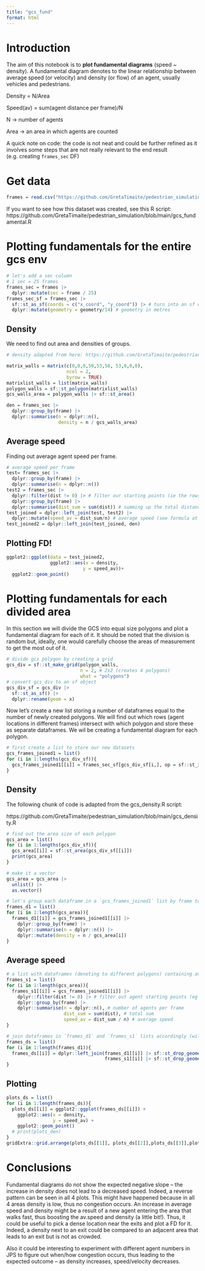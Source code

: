 ```yaml
---
title: "gcs_fund"
format: html
---
```


# Introduction

The aim of this notebook is to **plot fundamental diagrams** (speed ~ density). A fundamental diagram denotes to the linear relationship between average speed (or velocity) and density (or flow) of an agent, usually vehicles and pedestrians.

Density = N/Area

Speed(av) = sum(agent distance per frame)/N

N -> number of agents

Area -> an area in which agents are counted

A quick note on code: the code is not neat and could be further refined as it involves some steps that are not really relevant to the end result (e.g. creating `frames_sec` DF)

# Get data

```r
frames = read.csv("https://github.com/GretaTimaite/pedestrian_simulation/releases/download/data/frames_final.csv")
```

If you want to see how this dataset was created, see this R script: 
https://github.com/GretaTimaite/pedestrian_simulation/blob/main/gcs_fundamental.R

# Plotting fundamentals for the entire gcs env

```r
# let's add a sec column
# 1 sec = 25 frames
frames_sec = frames |> 
  dplyr::mutate(sec = frame / 25)
frames_sec_sf = frames_sec |> 
  sf::st_as_sf(coords = c("x_coord", "y_coord")) |> # turn into an sf object 
  dplyr::mutate(geometry = geometry/14) # geometry in metres
```

## Density

We need to find out area and densities of groups.
```r
# density adapted from here: https://github.com/GretaTimaite/pedestrian_simulation/blob/main/gcs_density.R

matrix_walls = matrix(c(0,0,0,50,53,50, 53,0,0,0),
                      ncol = 2,
                      byrow = TRUE)
matrixlist_walls = list(matrix_walls)
polygon_walls = sf::st_polygon(matrixlist_walls)
gcs_walls_area = polygon_walls |> sf::st_area()

den = frames_sec |> 
  dplyr::group_by(frame) |> 
  dplyr::summarise(n = dplyr::n(),
                   density = n / gcs_walls_area)  
```

## Average speed

Finding out average agent speed per frame.

```r
# average speed per frame
test= frames_sec |> 
  dplyr::group_by(frame) |> 
  dplyr::summarise(n = dplyr::n()) 
test2 = frames_sec |> 
  dplyr::filter(dist != 0) |> # filter our starting points (ie the rows that have dist = 0)
  dplyr::group_by(frame) |> 
  dplyr::summarise(dist_sum = sum(dist)) # summing up the total distance of agents in a group
test_joined = dplyr::left_join(test, test2) |> 
  dplyr::mutate(speed_av = dist_sum/n) # average speed (see formula at the start of the notebook)
test_joined2 = dplyr::left_join(test_joined, den)

```

## Plotting FD!

```r
ggplot2::ggplot(data = test_joined2,
                ggplot2::aes(x = density,
                            y = speed_av))+
  ggplot2::geom_point()
```

# Plotting fundamentals for each divided area

In this section we will divide the GCS into equal size polygons and plot a fundamental diagram for each of it.
It should be noted that the division is random but, ideally, one would carefully choose the areas of measurement to get the most out of it.

```r
# divide gcs polygon by creating a grid
gcs_div = sf::st_make_grid(polygon_walls, 
                           n = 2, # 2x2 (creates 4 polygons)
                           what = "polygons")
# convert gcs_div to an sf object
gcs_div_sf = gcs_div |> 
  sf::st_as_sf() |> 
  dplyr::rename(geom = x)
```

Now let's create a new list storing a number of dataframes equal to the number of newly created polygons. We will find out which rows (agent locations in different frames) intersect with which polygon and store these as separate dataframes. We wil be creating a fundamental diagram for each polygon.

```r
# first create a list to store our new datasets 
gcs_frames_joined1 = list()
for (i in 1:lengths(gcs_div_sf)){
  gcs_frames_joined1[[i]] = frames_sec_sf[gcs_div_sf[i,], op = sf::st_intersects] 
}
```

## Density

The following chunk of code is adapted from the gcs_density.R script: 

https://github.com/GretaTimaite/pedestrian_simulation/blob/main/gcs_density.R

```r
# find out the area size of each polygon
gcs_area = list()
for (i in 1:lengths(gcs_div_sf)){
  gcs_area[[i]] = sf::st_area(gcs_div_sf[[i]]) 
  print(gcs_area)
}

# make it a vector
gcs_area = gcs_area |>
  unlist() |>
  as.vector()

# let's group each dataframe in a `gcs_frames_joined1` list by frame to find out density
frames_d1 = list()
for (i in 1:length(gcs_area)){
  frames_d1[[i]] = gcs_frames_joined1[[i]] |>
    dplyr::group_by(frame) |> 
    dplyr::summarise(n = dplyr::n()) |> 
    dplyr::mutate(density = n / gcs_area[i])
}
```

## Average speed

```r
# a list with dataframes (denoting to different polygons) containing average speed of agents per frame
frames_s1 = list()
for (i in 1:length(gcs_area)){
  frames_s1[[i]] = gcs_frames_joined1[[i]] |> 
    dplyr::filter(dist != 0) |> # filter out agent starting points (eg distance = 0)
    dplyr::group_by(frame) |> 
    dplyr::summarise(n = dplyr::n(), # number of agents per frame
                     dist_sum = sum(dist), # total sum
                     speed_av = dist_sum / n) # average speed
}
```

```r
# join dataframes in `frames_d1` and `frames_s1` lists accordingly (will help when plotting)
frames_ds = list()
for (i in 1:length(frames_d1)){
  frames_ds[[i]] = dplyr::left_join(frames_d1[[i]] |> sf::st_drop_geometry(),
                                    frames_s1[[i]] |> sf::st_drop_geometry())
}
```

## Plotting

```r
plots_ds = list()
for (i in 1:length(frames_ds)){
  plots_ds[[i]] = ggplot2::ggplot(frames_ds[[i]]) +
    ggplot2::aes(x = density,
                 y = speed_av) +
    ggplot2::geom_point() 
  # print(plots_den)
}
gridExtra::grid.arrange(plots_ds[[1]], plots_ds[[2]],plots_ds[[3]],plots_ds[[4]], layout_matrix = rbind(c(1,2),c(3,4)))

```

# Conclusions

Fundamental diagrams do not show the expected negative slope -- the increase in density does not lead to a decreased speed. Indeed, a reverse pattern can be seen in all 4 plots. This might have happened because in all 4 areas density is low, thus no congestion occurs. An increase in average speed and density might be a result of a new agent entering the area that walks fast, thus boosting the av.speed and density (a little bit!). Thus, it could be useful to pick a dense location near the exits and plot a FD for it. Indeed, a density next to an exit could be compared to an adjacent area that leads to an exit but is not as crowded.

Also it could be interesting to experiment with different agent numbers in JPS to figure out when/how congestion occurs, thus leading to the expected outcome -- as density increases, speed/velocity decreases.











